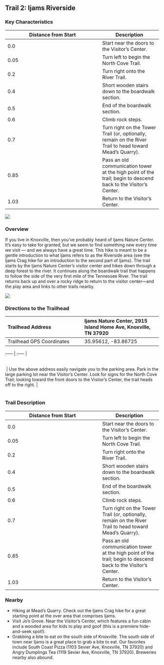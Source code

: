## Trail 2: Ijams Riverside


### Key Characteristics

| Distance from Start | Description                                                                                                    |
|--------------------------------------------|----------------------------|
| 0.0                 | Start near the doors to the Visitor's Center.                                                                  |
| 0.05                | Turn left to begin the North Cove Trail.                                                                       |
| 0.2                 | Turn right onto the River Trail.                                                                               |
| 0.4                 | Short wooden stairs down to the boardwalk section.                                                             |
| 0.5                 | End of the boardwalk section.                                                                                  |
| 0.6                 | Climb rock steps.                                                                                              |
| 0.7                 | Turn right on the Tower Trail (or, optionally, remain on the River Trail to head toward Mead's Quarry).        |
| 0.85                | Pass an old communication tower at the high point of the trail; begin to descend back to the Visitor's Center. |
| 1.03                | Return to the Visitor's Center.                                                                                |

![](maps/trail-02-map.jpeg)

### Overview

If you live in Knoxville, then you've probably heard of Ijams Nature Center.
It’s easy to take for granted, but we seem to find something new every time we visit — and we always have a great time.
This hike is meant to be a gentle introduction to what Ijams refers to as the Riverside area (see the Ijams Crag hike for an introduction to the second part of Ijams).
The trail starts by the Ijams Nature Center's visitor center and hikes down through a deep forest to the river.
It continues along the boardwalk trail that happens to follow the side of the very first mile of the Tennessee River.
The trail returns back up and over a rocky ridge to return to the visitor center—and the play area and links to other trails nearby.

![](img/trail-02-figure-01.jpg)

### Directions to the Trailhead

| Trailhead Address         | Ijams Nature Center, 2915 Island Home Ave, Knoxville, TN 37920 |
|:-----------------------------------|:-----------------------------------|
| Trailhead GPS Coordinates | 35.95612, -83.86725                                            |

| :----- \| :----- \|
| 
| 
|  \| Use the above address easily navigate you to the parking area. 
  Park in the large parking lot near the Visitor's Center. 
  Look for signs for the North Cove Trail; looking toward the front doors to the Visitor's Center, the trail heads off to the right. 
  \|
| 
| 

### Trail Description

| Distance from Start | Description                                                                                                    |
|--------------------------------------------|----------------------------|
| 0.0                 | Start near the doors to the Visitor's Center.                                                                  |
| 0.05                | Turn left to begin the North Cove Trail.                                                                       |
| 0.2                 | Turn right onto the River Trail.                                                                               |
| 0.4                 | Short wooden stairs down to the boardwalk section.                                                             |
| 0.5                 | End of the boardwalk section.                                                                                  |
| 0.6                 | Climb rock steps.                                                                                              |
| 0.7                 | Turn right on the Tower Trail (or, optionally, remain on the River Trail to head toward Mead's Quarry).        |
| 0.85                | Pass an old communication tower at the high point of the trail; begin to descend back to the Visitor's Center. |
| 1.03                | Return to the Visitor's Center.                                                                                |

### Nearby

-   Hiking at Mead's Quarry. Check out the Ijams Crag hike for a great starting point at the over area that comprises Ijams.
-   Visit Jo's Grove. Near the Visitor's Center, which features a fun cabin and a wooded area for kids to play and goof (this is a premiere hide-and-seek spot!).
-   Grabbing a bite to eat on the south side of Knoxville. The south side of town near Ijams is a great place to grab a bite to eat. Our favorites include South Coast Pizza (1103 Sevier Ave, Knoxville, TN 37920) and Angry Dumplings Tea (1119 Sevier Ave, Knoxville, TN 37920). Breweries nearby also abound.

